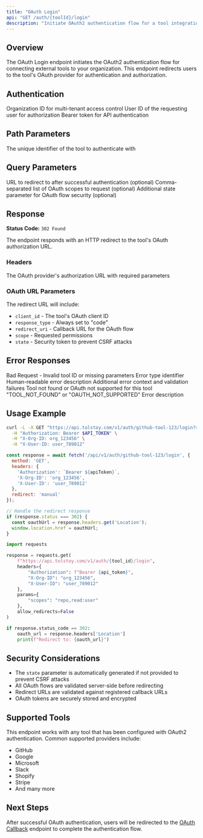 ```yaml
---
title: "OAuth Login"
api: "GET /auth/{toolId}/login"
description: "Initiate OAuth2 authentication flow for a tool integration"
---
```


## Overview

The OAuth Login endpoint initiates the OAuth2 authentication flow for connecting external tools to your organization. This endpoint redirects users to the tool's OAuth provider for authentication and authorization.

## Authentication

<ParamField header="x-org-id" type="string" required>
  Organization ID for multi-tenant access control
</ParamField>

<ParamField header="x-user-id" type="string" required>
  User ID of the requesting user for authorization
</ParamField>

<ParamField header="authorization" type="string" required>
  Bearer token for API authentication
</ParamField>

## Path Parameters

<ParamField path="toolId" type="string" required>
  The unique identifier of the tool to authenticate with
</ParamField>

## Query Parameters

<ParamField query="redirectUrl" type="string">
  URL to redirect to after successful authentication (optional)
</ParamField>

<ParamField query="scopes" type="string">
  Comma-separated list of OAuth scopes to request (optional)
</ParamField>

<ParamField query="state" type="string">
  Additional state parameter for OAuth flow security (optional)
</ParamField>

## Response

**Status Code:** `302 Found`

The endpoint responds with an HTTP redirect to the tool's OAuth authorization URL.

### Headers

<ResponseField name="Location" type="string">
  The OAuth provider's authorization URL with required parameters
</ResponseField>

### OAuth URL Parameters

The redirect URL will include:
- `client_id` - The tool's OAuth client ID
- `response_type` - Always set to "code"
- `redirect_uri` - Callback URL for the OAuth flow
- `scope` - Requested permissions
- `state` - Security token to prevent CSRF attacks

## Error Responses

<ResponseField name="400" type="object">
  Bad Request - Invalid tool ID or missing parameters
  <Expandable title="Error Schema">
    <ResponseField name="error" type="string">
      Error type identifier
    </ResponseField>
    <ResponseField name="message" type="string">
      Human-readable error description
    </ResponseField>
    <ResponseField name="details" type="object">
      Additional error context and validation failures
    </ResponseField>
  </Expandable>
</ResponseField>

<ResponseField name="404" type="object">
  Tool not found or OAuth not supported for this tool
  <Expandable title="Error Schema">
    <ResponseField name="error" type="string">
      "TOOL_NOT_FOUND" or "OAUTH_NOT_SUPPORTED"
    </ResponseField>
    <ResponseField name="message" type="string">
      Error description
    </ResponseField>
  </Expandable>
</ResponseField>

## Usage Example

<CodeGroup>

```bash cURL
curl -L -X GET "https://api.tolstoy.com/v1/auth/github-tool-123/login?scopes=repo,read:user" \
  -H "Authorization: Bearer $API_TOKEN" \
  -H "X-Org-ID: org_123456" \
  -H "X-User-ID: user_789012"
```

```javascript JavaScript
const response = await fetch('/api/v1/auth/github-tool-123/login', {
  method: 'GET',
  headers: {
    'Authorization': `Bearer ${apiToken}`,
    'X-Org-ID': 'org_123456',
    'X-User-ID': 'user_789012'
  },
  redirect: 'manual'
});

// Handle the redirect response
if (response.status === 302) {
  const oauthUrl = response.headers.get('Location');
  window.location.href = oauthUrl;
}
```

```python Python
import requests

response = requests.get(
    f"https://api.tolstoy.com/v1/auth/{tool_id}/login",
    headers={
        "Authorization": f"Bearer {api_token}",
        "X-Org-ID": "org_123456",
        "X-User-ID": "user_789012"
    },
    params={
        "scopes": "repo,read:user"
    },
    allow_redirects=False
)

if response.status_code == 302:
    oauth_url = response.headers['Location']
    print(f"Redirect to: {oauth_url}")
```

</CodeGroup>

## Security Considerations

- The `state` parameter is automatically generated if not provided to prevent CSRF attacks
- All OAuth flows are validated server-side before redirecting
- Redirect URLs are validated against registered callback URLs
- OAuth tokens are securely stored and encrypted

## Supported Tools

This endpoint works with any tool that has been configured with OAuth2 authentication. Common supported providers include:

- GitHub
- Google
- Microsoft
- Slack
- Shopify
- Stripe
- And many more

## Next Steps

After successful OAuth authentication, users will be redirected to the [OAuth Callback](/api/endpoints/auth/oauth-callback) endpoint to complete the authentication flow.